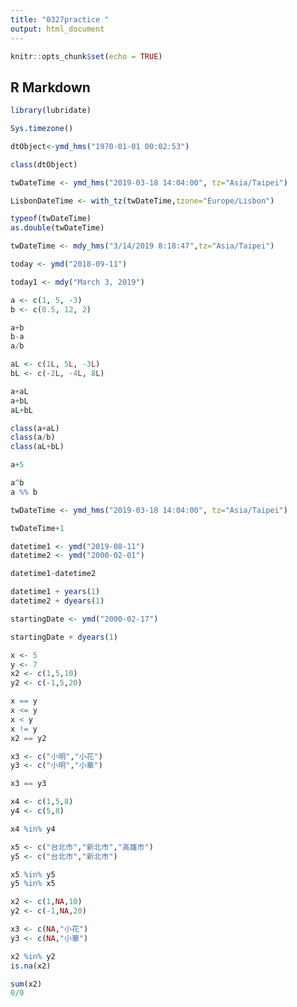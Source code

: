 ```yaml
---
title: "0327practice "
output: html_document
---
```


```r
knitr::opts_chunk$set(echo = TRUE)
```

## R Markdown
```r
library(lubridate)
```

```r
Sys.timezone()
```
```r
dtObject<-ymd_hms("1970-01-01 00:02:53") 
```

```r
class(dtObject)
```

```r
twDateTime <- ymd_hms("2019-03-18 14:04:00", tz="Asia/Taipei")
```

```r
LisbonDateTime <- with_tz(twDateTime,tzone="Europe/Lisbon")
```

```r
typeof(twDateTime)
as.double(twDateTime)
```

```r
twDateTime <- mdy_hms("3/14/2019 8:18:47",tz="Asia/Taipei")
```

```r
today <- ymd("2018-09-11")
```

```r
today1 <- mdy("March 3, 2019")
```

```r
a <- c(1, 5, -3)
b <- c(0.5, 12, 2)
```

```r
a+b
b-a
a/b
```
```r
aL <- c(1L, 5L, -3L)
bL <- c(-2L, -4L, 8L)
```

```r
a+aL
a+bL
aL+bL
```
```r
class(a+aL)
class(a/b)
class(aL+bL)
```
```r
a+5
```
```r
a^b
a %% b
```
```r
twDateTime <- ymd_hms("2019-03-18 14:04:00", tz="Asia/Taipei")
```
```r
twDateTime+1
```
```r
datetime1 <- ymd("2019-08-11")
datetime2 <- ymd("2000-02-01")
```

```r
datetime1-datetime2
```
```r
datetime1 + years(1)
datetime2 + dyears(1)
```
```r
startingDate <- ymd("2000-02-17")
```
```r
startingDate + dyears(1)
```
```r
x <- 5
y <- 7
x2 <- c(1,5,10)
y2 <- c(-1,5,20)
```
```r
x == y
x <= y
x < y
x != y
x2 == y2
```
```r
x3 <- c("小明","小花")
y3 <- c("小明","小華")
```
```r
x3 == y3
```
```r
x4 <- c(1,5,8)
y4 <- c(5,8)

x4 %in% y4
```
```r
x5 <- c("台北市","新北市","高雄市")
y5 <- c("台北市","新北市")

x5 %in% y5
y5 %in% x5
```
```r
x2 <- c(1,NA,10)
y2 <- c(-1,NA,20)

x3 <- c(NA,"小花")
y3 <- c(NA,"小華")
```
```r
x2 %in% y2
is.na(x2)
```
```r
sum(x2)
0/0
```



